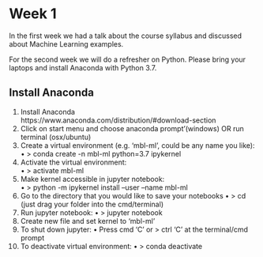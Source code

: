 # Week 1

In the first week we had a talk about the course syllabus and discussed about Machine Learning examples.

For the second week we will do a refresher on Python. Please bring your laptops and install Anaconda with Python 3.7.

## Install Anaconda

1. Install Anaconda   
  https://www.anaconda.com/distribution/#download-section
2. Click on start menu and choose anaconda prompt’(windows) OR run terminal (osx/ubuntu)
3. Create a virtual environment (e.g. ‘mbl-ml’, could be any name you like):  
• > conda create -n mbl-ml python=3.7 ipykernel
4. Activate the virtual environment:  
• > activate mbl-ml
5. Make kernel accessible in jupyter notebook:  
• > python -m ipykernel install --user --name mbl-ml  
6. Go to the directory that you would like to save your notebooks
• > cd (just drag your folder into the cmd/terminal)
7. Run jupyter notebook:
• > jupyter notebook
8. Create new file and set kernel to ‘mbl-ml’
9. To shut down jupyter:
• Press cmd ‘C’ or > ctrl ‘C’ at the terminal/cmd prompt
10. To deactivate virtual environment:
• > conda deactivate
